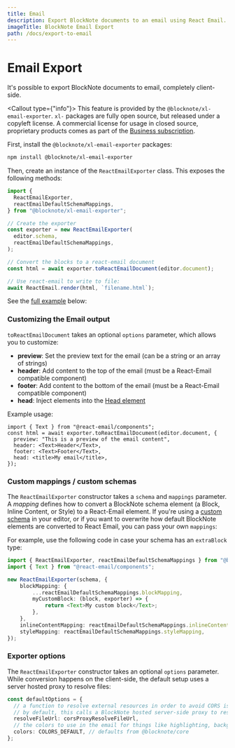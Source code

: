```yaml
---
title: Email
description: Export BlockNote documents to an email using React Email.
imageTitle: BlockNote Email Export
path: /docs/export-to-email
---
```


# Email Export

It's possible to export BlockNote documents to email, completely client-side.

<Callout type={"info"}>
  This feature is provided by the `@blocknote/xl-email-exporter`. `xl-` packages
  are fully open source, but released under a copyleft license. A commercial
  license for usage in closed source, proprietary products comes as part of the
  [Business subscription](/pricing).
</Callout>

First, install the `@blocknote/xl-email-exporter` packages:

```bash
npm install @blocknote/xl-email-exporter
```

Then, create an instance of the `ReactEmailExporter` class. This exposes the following methods:

```typescript
import {
  ReactEmailExporter,
  reactEmailDefaultSchemaMappings,
} from "@blocknote/xl-email-exporter";

// Create the exporter
const exporter = new ReactEmailExporter(
  editor.schema,
  reactEmailDefaultSchemaMappings,
);

// Convert the blocks to a react-email document
const html = await exporter.toReactEmailDocument(editor.document);

// Use react-email to write to file:
await ReactEmail.render(html, `filename.html`);
```

See the [full example](/examples/interoperability/converting-blocks-to-react-email) below:

<Example name="interoperability/converting-blocks-to-react-email" />

### Customizing the Email output

`toReactEmailDocument` takes an optional `options` parameter, which allows you to customize:

- **preview**: Set the preview text for the email (can be a string or an array of strings)
- **header**: Add content to the top of the email (must be a React-Email compatible component)
- **footer**: Add content to the bottom of the email (must be a React-Email compatible component)
- **head**: Inject elements into the [Head element](https://react.email/docs/components/head)

Example usage:

```tsx
import { Text } from "@react-email/components";
const html = await exporter.toReactEmailDocument(editor.document, {
  preview: "This is a preview of the email content",
  header: <Text>Header</Text>,
  footer: <Text>Footer</Text>,
  head: <title>My email</title>,
});
```

### Custom mappings / custom schemas

The `ReactEmailExporter` constructor takes a `schema` and `mappings` parameter.
A _mapping_ defines how to convert a BlockNote schema element (a Block, Inline Content, or Style) to a React-Email element.
If you're using a [custom schema](/docs/reference/editor/custom-schemas) in your editor, or if you want to overwrite how default BlockNote elements are converted to React Email, you can pass your own `mappings`:

For example, use the following code in case your schema has an `extraBlock` type:

```typescript
import { ReactEmailExporter, reactEmailDefaultSchemaMappings } from "@blocknote/xl-email-exporter";
import { Text } from "@react-email/components";

new ReactEmailExporter(schema, {
    blockMapping: {
        ...reactEmailDefaultSchemaMappings.blockMapping,
        myCustomBlock: (block, exporter) => {
            return <Text>My custom block</Text>;
        },
    },
    inlineContentMapping: reactEmailDefaultSchemaMappings.inlineContentMapping,
    styleMapping: reactEmailDefaultSchemaMappings.styleMapping,
});
```

### Exporter options

The `ReactEmailExporter` constructor takes an optional `options` parameter.
While conversion happens on the client-side, the default setup uses a server hosted proxy to resolve files:

```typescript
const defaultOptions = {
  // a function to resolve external resources in order to avoid CORS issues
  // by default, this calls a BlockNote hosted server-side proxy to resolve files
  resolveFileUrl: corsProxyResolveFileUrl,
  // the colors to use in the email for things like highlighting, background colors and font colors.
  colors: COLORS_DEFAULT, // defaults from @blocknote/core
};
```
